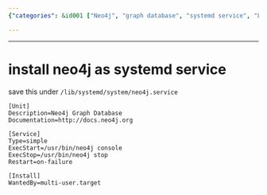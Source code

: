 ```yaml
---
{"categories": &id001 ["Neo4j", "graph database", "systemd service", "Linux", "installation guide", "configuration file", "tutorial"], "category": "Installation", "date": "2023-12-22 23:52:59", "description": "This instruction offers a configuration file to simplify the installation and management of Neo4j, a graph database, as a systemd service on Linux-based systems.", "tags": *id001, "title": "install neo4j as systemd service"}

---
```


------

# install neo4j as systemd service

save this under `/lib/systemd/system/neo4j.service`

```config
[Unit]
Description=Neo4j Graph Database
Documentation=http://docs.neo4j.org

[Service]
Type=simple
ExecStart=/usr/bin/neo4j console
ExecStop=/usr/bin/neo4j stop
Restart=on-failure

[Install]
WantedBy=multi-user.target

```

